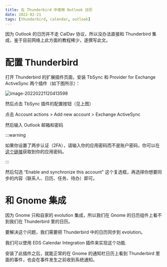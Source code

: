 ```yaml
---
title: 在 Thunderbird 中使用 Outlook 日历
date: 2022-02-21
tags: [thunderbird, calendar, outlook]
---
```


因为 Outlook 的日历并不走 CalDav 协议，所以没办法直接和 Thunderbird 集成，鉴于目前网络上此方面的教程稀少，遂撰写此文。

# 配置 Thunderbird

打开 Thunderbird 的扩展插件页面，安装 TbSync 和 Provider for Exchange ActiveSync 两个插件（如下图所示）：

![image-20220221120413598](image-20220221120413598.jpg)

然后点击 TbSync 插件的配置按钮（见上图）

点击 Account actions > Add new account > Exchange ActiveSync

然后输入 Outlook 邮箱和密码

:::warning

如果你设置了两步认证（2FA），请输入你的应用密码而不是账户密码，你可以在[这个链接](https://account.live.com/proofs/AppPassword)获取到你的应用密码。

:::

然后勾选 “Enable and synchronize this account” 这个复选框，再选择你想要同步的内容（联系人、日历、任务、待办）即可。

# 和 Gnome 集成

因为 Gnome 只和自家的 evolution 集成，所以我们在 Gnome 的日历组件上看不到我们在 Thunderbird 里的日历。

要解决这个问题，我们需要把 Thunderbird 中的日历同步到 evolution。

我们可以使用 EDS Calendar Integration 插件来实现这个功能.

安装了此插件之后，就能正常的在 Gnome 的通知栏日历上看到 Thunderbird 里面的事件，也会在事件发生之前收到系统通知。
